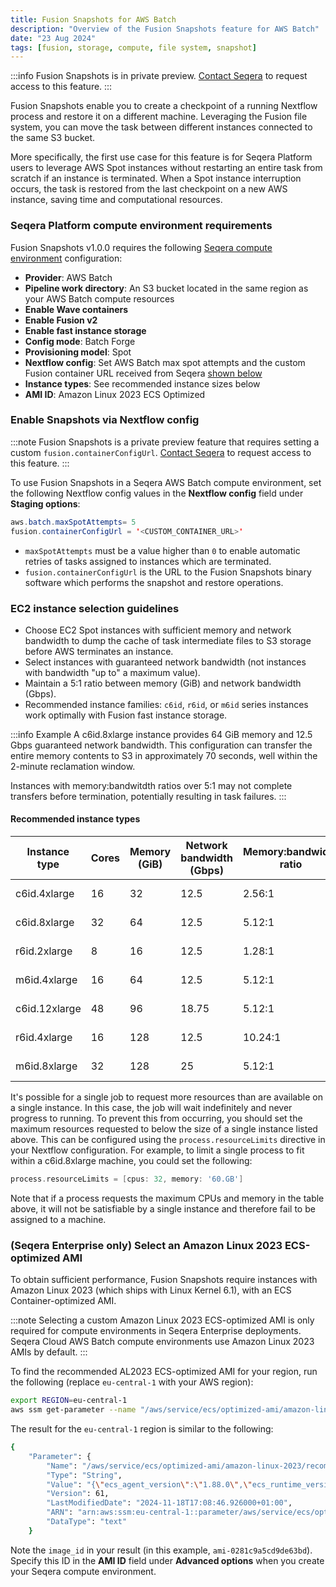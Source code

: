 ```yaml
---
title: Fusion Snapshots for AWS Batch
description: "Overview of the Fusion Snapshots feature for AWS Batch"
date: "23 Aug 2024"
tags: [fusion, storage, compute, file system, snapshot]
---
```


:::info
Fusion Snapshots is in private preview. [Contact Seqera](https://support.seqera.io) to request access to this feature. 
:::

Fusion Snapshots enable you to create a checkpoint of a running Nextflow process and restore it on a different machine. Leveraging the Fusion file system, you can move the task between different instances connected to the same S3 bucket.

More specifically, the first use case for this feature is for Seqera Platform users to leverage AWS Spot instances without restarting an entire task from scratch if an instance is terminated. When a Spot instance interruption occurs, the task is restored from the last checkpoint on a new AWS instance, saving time and computational resources.

### Seqera Platform compute environment requirements

Fusion Snapshots v1.0.0 requires the following [Seqera compute environment](https://docs.seqera.io/platform-cloud/compute-envs/aws-batch) configuration:

- **Provider**: AWS Batch
- **Pipeline work directory**: An S3 bucket located in the same region as your AWS Batch compute resources
- **Enable Wave containers**
- **Enable Fusion v2**
- **Enable fast instance storage**
- **Config mode**: Batch Forge
- **Provisioning model**: Spot 
- **Nextflow config**: Set AWS Batch max spot attempts and the custom Fusion container URL received from Seqera [shown below](#enable-snapshots-via-nextflow-config)
- **Instance types**: See recommended instance sizes below
- **AMI ID**: Amazon Linux 2023 ECS Optimized

### Enable Snapshots via Nextflow config 

:::note
Fusion Snapshots is a private preview feature that requires setting a custom `fusion.containerConfigUrl`. [Contact Seqera](https://support.seqera.io) to request access to this feature. 
:::

To use Fusion Snapshots in a Seqera AWS Batch compute environment, set the following Nextflow config values in the **Nextflow config** field under **Staging options**: 

```java
aws.batch.maxSpotAttempts= 5
fusion.containerConfigUrl = '<CUSTOM_CONTAINER_URL>'
```

- `maxSpotAttempts` must be a value higher than `0` to enable automatic retries of tasks assigned to instances which are terminated.
- `fusion.containerConfigUrl` is the URL to the Fusion Snapshots binary software which performs the snapshot and restore operations.

### EC2 instance selection guidelines

- Choose EC2 Spot instances with sufficient memory and network bandwidth to dump the cache of task intermediate files to S3 storage before AWS terminates an instance.
- Select instances with guaranteed network bandwidth (not instances with bandwidth "up to" a maximum value).
- Maintain a 5:1 ratio between memory (GiB) and network bandwidth (Gbps).
- Recommended instance families: `c6id`, `r6id`, or `m6id` series instances work optimally with Fusion fast instance storage.

:::info Example
A c6id.8xlarge instance provides 64 GiB memory and 12.5 Gbps guaranteed network bandwidth. This configuration can transfer the entire memory contents to S3 in approximately 70 seconds, well within the 2-minute reclamation window.

Instances with memory:bandwitdth ratios over 5:1 may not complete transfers before termination, potentially resulting in task failures.
:::

#### Recommended instance types

| Instance type  | Cores | Memory (GiB) | Network bandwidth (Gbps) | Memory:bandwidth ratio | Est. Snapshot time|
|----------------|-------|--------------|--------------------------|------------------------|-------------------|
| c6id.4xlarge   | 16    | 32           | 12.5                     | 2.56:1                 | ~45 seconds       |
| c6id.8xlarge   | 32    | 64           | 12.5                     | 5.12:1                 | ~70 seconds       |
| r6id.2xlarge   | 8     | 16           | 12.5                     | 1.28:1                 | ~20 seconds       |
| m6id.4xlarge   | 16    | 64           | 12.5                     | 5.12:1                 | ~70 seconds       |
| c6id.12xlarge  | 48    | 96           | 18.75                    | 5.12:1                 | ~70 seconds       |
| r6id.4xlarge   | 16    | 128          | 12.5                     | 10.24:1                | ~105 seconds      |
| m6id.8xlarge   | 32    | 128          | 25                       | 5.12:1                 | ~70 seconds       |

It's possible for a single job to request more resources than are available on a single instance. In this case, the job will wait indefinitely and never progress to running. To prevent this from occurring, you should set the maximum resources requested to below the size of a single instance listed above. This can be configured using the `process.resourceLimits` directive in your Nextflow configuration. For example, to limit a single process to fit within a c6id.8xlarge machine, you could set the following:

```groovy
process.resourceLimits = [cpus: 32, memory: '60.GB']
```

Note that if a process requests the maximum CPUs and memory in the table above, it will not be satisfiable by a single instance and therefore fail to be assigned to a machine.

### (Seqera Enterprise only) Select an Amazon Linux 2023 ECS-optimized AMI 

To obtain sufficient performance, Fusion Snapshots require instances with Amazon Linux 2023 (which ships with Linux Kernel 6.1), with an ECS Container-optimized AMI. 

:::note
Selecting a custom Amazon Linux 2023 ECS-optimized AMI is only required for compute environments in Seqera Enterprise deployments. Seqera Cloud AWS Batch compute environments use Amazon Linux 2023 AMIs by default. 
:::

To find the recommended AL2023 ECS-optimized AMI for your region, run the following (replace `eu-central-1` with your AWS region):

```bash 
export REGION=eu-central-1
aws ssm get-parameter --name "/aws/service/ecs/optimized-ami/amazon-linux-2023/recommended" --region $REGION
```

The result for the `eu-central-1` region is similar to the following:

```bash 
{
    "Parameter": {
        "Name": "/aws/service/ecs/optimized-ami/amazon-linux-2023/recommended",
        "Type": "String",
        "Value": "{\"ecs_agent_version\":\"1.88.0\",\"ecs_runtime_version\":\"Docker version 25.0.6\",\"image_id\":\"ami-0281c9a5cd9de63bd\",\"image_name\":\"al2023-ami-ecs-hvm-2023.0.20241115-kernel-6.1-x86_64\",\"image_version\":\"2023.0.20241115\",\"os\":\"Amazon Linux 2023\",\"schema_version\":1,\"source_image_name\":\"al2023-ami-minimal-2023.6.20241111.0-kernel-6.1-x86_64\"}",
        "Version": 61,
        "LastModifiedDate": "2024-11-18T17:08:46.926000+01:00",
        "ARN": "arn:aws:ssm:eu-central-1::parameter/aws/service/ecs/optimized-ami/amazon-linux-2023/recommended",
        "DataType": "text"
    }
```

Note the `image_id` in your result (in this example, `ami-0281c9a5cd9de63bd`). Specify this ID in the **AMI ID** field under **Advanced options** when you create your Seqera compute environment. 
